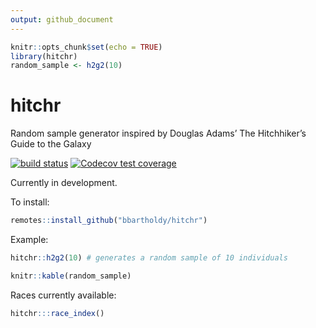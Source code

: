 ```yaml
---
output: github_document
---
```


```r
knitr::opts_chunk$set(echo = TRUE)
library(hitchr)
random_sample <- h2g2(10)
```

<!-- README.md is generated by README.Rmd. Please edit that file. -->

# hitchr
Random sample generator inspired by Douglas Adams' The Hitchhiker's Guide to the Galaxy

<!-- badges start -->
[![build status](https://github.com/bbartholdy/hitchr/workflows/R-CMD-check/badge.svg)](https://github.com/bbartholdy/hitchr/actions)
[![Codecov test coverage](https://codecov.io/gh/bbartholdy/hitchr/branch/master/graph/badge.svg)](https://codecov.io/gh/bbartholdy/hitchr?branch=master)
<!-- badges end -->

Currently in development.

To install:

```r
remotes::install_github("bbartholdy/hitchr")
```

Example:

```r
hitchr::h2g2(10) # generates a random sample of 10 individuals
```

```r
knitr::kable(random_sample)
```

Races currently available:

```r
hitchr:::race_index()
```



